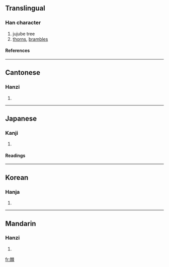 ==Translingual==
===Han character===
{{Han char|rn=75|rad=木|as=08|sn=12|four=5599<sub>2</sub>|canj=木月木月 (DBDB)}}
# jujube tree
# [[thorns]], [[brambles]]
====References====
{{Han ref|kx=0532.200|dkj=14938|dj=0921.010|hdz=21227.090|uh=68D8|ud=26840|bh=B4C6|bd=46278}}

----
==Cantonese==
===Hanzi===
{{yue-hanzi|jyut=|y=gik1}}
# {{defn|Cantonese}}

----
==Japanese==
===Kanji===
{{ja-kanji|grade=|rs=木08}}
# {{defn|Japanese}} 
====Readings====
{{ja-readings|on=[[きょく]] (kyoku)|kun=[[いばら]] (ibara), [[とげ]] (toge)}}

----
==Korean==
===Hanja===
{{ko-hanja|hangeul=극|eumhun=|rv=geuk|mr=kŭk|y=kuk}}
# {{defn|Korean}}

----
==Mandarin==
===Hanzi===
{{cmn-hanzi|pin=[[jí]] ([[ji2]])|wg=chi<sup>2</sup>}}
# {{defn|Mandarin}}

[[fr:棘]]